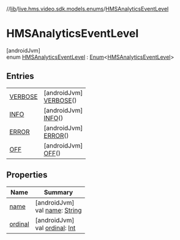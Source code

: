 //[lib](/api-reference/android/v2/home/content)/[live.hms.video.sdk.models.enums](../index)/[HMSAnalyticsEventLevel](index)

# HMSAnalyticsEventLevel

[androidJvm]\
enum [HMSAnalyticsEventLevel](index) : [Enum](https://kotlinlang.org/api/latest/jvm/stdlib/kotlin/-enum/index.html)<[HMSAnalyticsEventLevel](index)>

## Entries

|                                 |                                                     |
| ------------------------------- | --------------------------------------------------- |
| [VERBOSE](-v-e-r-b-o-s-e/index) | [androidJvm]<br />[VERBOSE](-v-e-r-b-o-s-e/index)() |
| [INFO](-i-n-f-o/index)          | [androidJvm]<br />[INFO](-i-n-f-o/index)()          |
| [ERROR](-e-r-r-o-r/index)       | [androidJvm]<br />[ERROR](-e-r-r-o-r/index)()       |
| [OFF](-o-f-f/index)             | [androidJvm]<br />[OFF](-o-f-f/index)()             |

## Properties

| Name                                                  | Summary                                                                                                                                                     |
| ----------------------------------------------------- | ----------------------------------------------------------------------------------------------------------------------------------------------------------- |
| [name](index#1117492797%2FProperties%2F-1973928616)   | [androidJvm]<br />val [name](index#1117492797%2FProperties%2F-1973928616): [String](https://kotlinlang.org/api/latest/jvm/stdlib/kotlin/-string/index.html) |
| [ordinal](index#410733537%2FProperties%2F-1973928616) | [androidJvm]<br />val [ordinal](index#410733537%2FProperties%2F-1973928616): [Int](https://kotlinlang.org/api/latest/jvm/stdlib/kotlin/-int/index.html)     |
